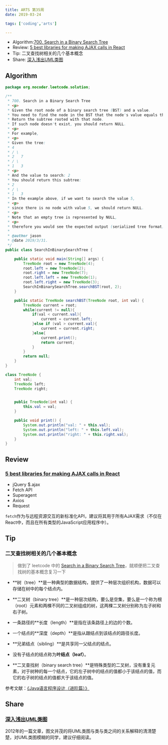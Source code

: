 ```yaml
---
title: ARTS 第35周
date: 2019-03-24

tags: ['coding','arts']

---
```


- Algorithm:[700. Search in a Binary Search Tree](https://leetcode.com/problems/search-in-a-binary-search-tree/)
- Review: [5 best libraries for making AJAX calls in React](https://hashnode.com/post/5-best-libraries-for-making-ajax-calls-in-react-cis8x5f7k0jl7th53z68s41k1)
- Tip: 二叉查找树相关的几个基本概念
- Share: [深入浅出UML类图](http://www.uml.org.cn/oobject/201211231.asp)

## Algorithm

```java
package org.nocoder.leetcode.solution;

/**
 * 700. Search in a Binary Search Tree
 * <p>
 * Given the root node of a binary search tree (BST) and a value.
 * You need to find the node in the BST that the node's value equals the given value.
 * Return the subtree rooted with that node.
 * If such node doesn't exist, you should return NULL.
 * <p>
 * For example,
 * <p>
 * Given the tree:
 * 4
 * / \
 * 2   7
 * / \
 * 1   3
 * <p>
 * And the value to search: 2
 * You should return this subtree:
 * 2
 * / \
 * 1   3
 * In the example above, if we want to search the value 5,
 * <p>
 * since there is no node with value 5, we should return NULL.
 * <p>
 * Note that an empty tree is represented by NULL,
 * <p>
 * therefore you would see the expected output (serialized tree format) as [], not null.
 *
 * @author jason
 * @date 2019/3/31.
 */
public class SearchInBinarySearchTree {

    public static void main(String[] args) {
        TreeNode root = new TreeNode(4);
        root.left = new TreeNode(2);
        root.right = new TreeNode(7);
        root.left.left = new TreeNode(1);
        root.left.right = new TreeNode(3);
        SearchInBinarySearchTree.searchBST(root, 2);
    }

    public static TreeNode searchBST(TreeNode root, int val) {
        TreeNode current = root;
        while(current != null){
            if(val < current.val){
                current = current.left;
            }else if (val > current.val){
                current = current.right;
            }else{
                current.print();
                return current;
            }
        }
        return null;
    }
}

class TreeNode {
    int val;
    TreeNode left;
    TreeNode right;


    public TreeNode(int val) {
        this.val = val;
    }

    public void print() {
        System.out.println("val: " + this.val);
        System.out.println("left: " + this.left.val);
        System.out.println("right: " + this.right.val);
    }
}
```



## Review

### [5 best libraries for making AJAX calls in React](https://hashnode.com/post/5-best-libraries-for-making-ajax-calls-in-react-cis8x5f7k0jl7th53z68s41k1)

- jQuery $.ajax
- Fetch API
- Superagent
- Axios
- Request

`fetch`作为与远程资源交互的新标准化API，建议将其用于所有AJAX需求（不仅在React中，而且在所有类型的JavaScript应用程序中）。

## Tip

### 二叉查找树相关的几个基本概念

> 做到了 leetcode 中的 [Search in a Binary Search Tree](https://leetcode.com/problems/search-in-a-binary-search-tree/)，就顺便把二叉查找树的基本概念复习一下

- **树（tree）**是一种典型的数据结构，提供了一种层次组织机构，数据可以存储在树中的每个结点内。

- **二叉树（binary tree）**是一种层次结构，要么是空集，要么是一个称为根（root）元素和两棵不同的二叉树组成的树，这两棵二叉树分别称为左子树和右子树。
- 一条路径的**长度（length）**是指在该条路径上的边的个数。
- 一个结点的**深度（depth）**是指从跟结点到该结点的路径长度。
- **兄弟结点（sibling）**是共享同一父结点的结点。
- 没有子结点的结点称为**叶结点（leaf）**。
- **二叉查找树（binary search tree）**是特殊类型的二叉树，没有重复元素，对于树种的每一个结点，它的左子树中的结点的值都小于该结点的值，而它的右子树的结点的值都大于该结点的值。

参考文献：[《Java语言程序设计（进阶篇）》](https://book.douban.com/subject/1879446/)

## Share

### [深入浅出UML类图](http://www.uml.org.cn/oobject/201211231.asp)

2012年的一篇文章，图文并茂的将UML类图与类与类之间的关系解释的清清楚楚，对UML类图模糊的同学，建议仔细阅读。
